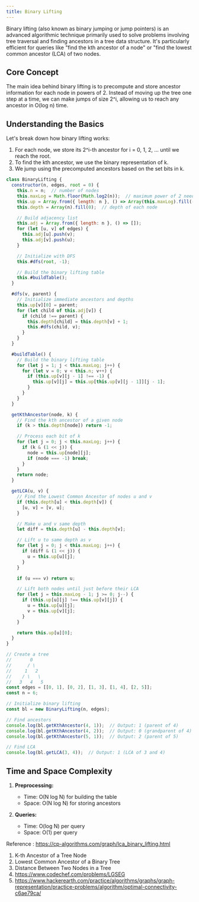 ```yaml
---
title: Binary Lifting
---
```


Binary lifting (also known as binary jumping or jump pointers) is an advanced algorithmic technique primarily used to solve problems involving tree traversal and finding ancestors in a tree data structure. It's particularly efficient for queries like "find the kth ancestor of a node" or "find the lowest common ancestor (LCA) of two nodes.

## Core Concept

The main idea behind binary lifting is to precompute and store ancestor information for each node in powers of 2. Instead of moving up the tree one step at a time, we can make jumps of size 2^i, allowing us to reach any ancestor in O(log n) time.

## Understanding the Basics

Let's break down how binary lifting works:

1. For each node, we store its 2^i-th ancestor for i = 0, 1, 2, ... until we reach the root.
2. To find the kth ancestor, we use the binary representation of k.
3. We jump using the precomputed ancestors based on the set bits in k.

```JavaScript
class BinaryLifting {
  constructor(n, edges, root = 0) {
    this.n = n;  // number of nodes
    this.maxLog = Math.floor(Math.log2(n));  // maximum power of 2 needed
    this.up = Array.from({ length: n }, () => Array(this.maxLog).fill(-1));  // dp table
    this.depth = Array(n).fill(0);  // depth of each node

    // Build adjacency list
    this.adj = Array.from({ length: n }, () => []);
    for (let [u, v] of edges) {
      this.adj[u].push(v);
      this.adj[v].push(u);
    }

    // Initialize with DFS
    this.#dfs(root, -1);

    // Build the binary lifting table
    this.#buildTable();
  }

  #dfs(v, parent) {
    // Initialize immediate ancestors and depths
    this.up[v][0] = parent;
    for (let child of this.adj[v]) {
      if (child !== parent) {
        this.depth[child] = this.depth[v] + 1;
        this.#dfs(child, v);
      }
    }
  }

  #buildTable() {
    // Build the binary lifting table
    for (let j = 1; j < this.maxLog; j++) {
      for (let v = 0; v < this.n; v++) {
        if (this.up[v][j - 1] !== -1) {
          this.up[v][j] = this.up[this.up[v][j - 1]][j - 1];
        }
      }
    }
  }

  getKthAncestor(node, k) {
    // Find the kth ancestor of a given node
    if (k > this.depth[node]) return -1;

    // Process each bit of k
    for (let j = 0; j < this.maxLog; j++) {
      if (k & (1 << j)) {
        node = this.up[node][j];
        if (node === -1) break;
      }
    }
    return node;
  }

  getLCA(u, v) {
    // Find the Lowest Common Ancestor of nodes u and v
    if (this.depth[u] < this.depth[v]) {
      [u, v] = [v, u];
    }

    // Make u and v same depth
    let diff = this.depth[u] - this.depth[v];

    // Lift u to same depth as v
    for (let j = 0; j < this.maxLog; j++) {
      if (diff & (1 << j)) {
        u = this.up[u][j];
      }
    }

    if (u === v) return u;

    // Lift both nodes until just before their LCA
    for (let j = this.maxLog - 1; j >= 0; j--) {
      if (this.up[u][j] !== this.up[v][j]) {
        u = this.up[u][j];
        v = this.up[v][j];
      }
    }

    return this.up[u][0];
  }
}

// Create a tree
//       0
//      / \
//     1   2
//    / \   \
//   3   4   5
const edges = [[0, 1], [0, 2], [1, 3], [1, 4], [2, 5]];
const n = 6;

// Initialize binary lifting
const bl = new BinaryLifting(n, edges);

// Find ancestors
console.log(bl.getKthAncestor(4, 1));  // Output: 1 (parent of 4)
console.log(bl.getKthAncestor(4, 2));  // Output: 0 (grandparent of 4)
console.log(bl.getKthAncestor(5, 1));  // Output: 2 (parent of 5)

// Find LCA
console.log(bl.getLCA(3, 4));  // Output: 1 (LCA of 3 and 4)
```

## Time and Space Complexity

1. **Preprocessing:**
   - Time: O(N log N) for building the table
   - Space: O(N log N) for storing ancestors

2. **Queries:**
   - Time: O(log N) per query
   - Space: O(1) per query

Reference : https://cp-algorithms.com/graph/lca_binary_lifting.html

1. K-th Ancestor of a Tree Node
2. Lowest Common Ancestor of a Binary Tree
3. Distance Between Two Nodes in a Tree
4. https://www.codechef.com/problems/LGSEG
5. https://www.hackerearth.com/practice/algorithms/graphs/graph-representation/practice-problems/algorithm/optimal-connectivity-c6ae79ca/
